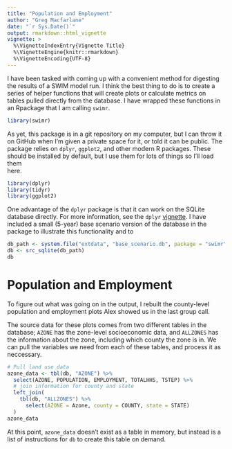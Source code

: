 ```yaml
---
title: "Population and Employment"
author: "Greg Macfarlane"
date: "`r Sys.Date()`"
output: rmarkdown::html_vignette
vignette: >
  %\VignetteIndexEntry{Vignette Title}
  %\VignetteEngine{knitr::rmarkdown}
  %\VignetteEncoding{UTF-8}
---
```


I have been tasked with coming up with a convenient method for digesting the 
results of a SWIM model run. I think the best thing to do is to create a series
of helper functions that will create plots or calculate metrics on tables pulled
directly from the database. I have wrapped these functions in an Rpackage that
I am calling `swimr`. 


```r
library(swimr)
```

As yet, this package is in a git repository on my computer, but I can throw it 
on GitHub when I'm given a private space for it, or told it can be public. The
package relies on `dplyr`, `ggplot2`, and other modern R packages. These should 
be installed by default, but I use them for lots of things so I'll load them   
here.

```r
library(dplyr)
library(tidyr)
library(ggplot2)
```

One advantage of the `dplyr` package is that it can work on the SQLite database
directly. For more information, see the `dplyr`
[vignette](http://cran.r-project.org/web/packages/dplyr/vignettes/databases.html).
I have included a small (5-year) base scenario version of the database in the
package to illustrate this functionality and to 

```r
db_path <- system.file("extdata", "base_scenario.db", package = "swimr")
db <- src_sqlite(db_path)
db
```


# Population and Employment
To figure out what was going on in the output, I rebuilt the county-level
population and employment plots Alex showed us in the last group call.

The source data for these plots comes from two different tables in the database;
`AZONE` has the zone-level socioeconomic data, and `ALLZONES` has the
information about the zone, including which county the zone is in. We can pull
the variables we need from each of these tables, and process it as neccessary.

```r
# Pull land use data
azone_data <- tbl(db, "AZONE") %>%
  select(AZONE, POPULATION, EMPLOYMENT, TOTALHHS, TSTEP) %>%
  # join information for county and state
  left_join(
    tbl(db, "ALLZONES") %>%
      select(AZONE = Azone, county = COUNTY, state = STATE)
  ) 
azone_data
```

At this point, `azone_data` doesn't exist as a table in memory, but instead
is a list of instructions for `db` to create this table on demand.




